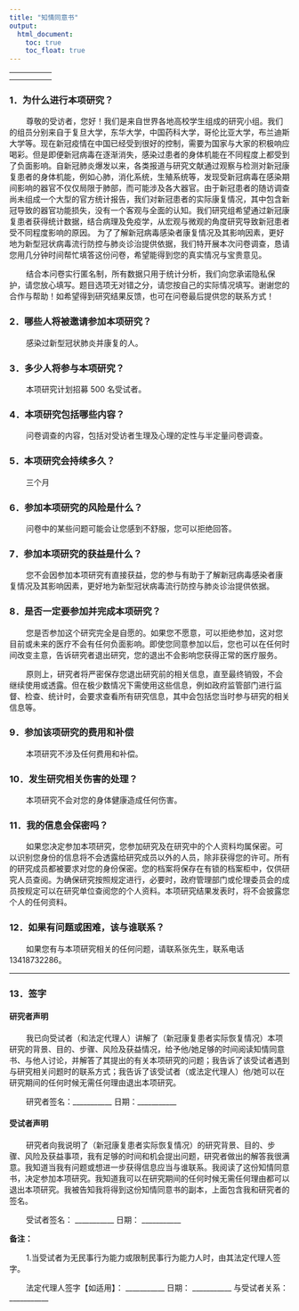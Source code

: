 ```yaml
---
title: "知情同意书"
output: 
  html_document:
    toc: true
    toc_float: true
---
```


----------
<p style="text-indent: 30px">我们将要开展一项研究“新冠康复患者实际恢复情况”，您的具体情况符合本项研究的入组条件，因此，我们邀请您参加本项研究。本知情同意书将向您介绍本项研究的目的、步骤、获益和风险等，请仔细阅读后决定是否参加。当研究者向您说明和讨论知情同意书时，您可以随时提问并要求他/她向您解释您不明白的地方。您可以与家人、朋友以及您的经治大夫讨论之后再做决定。</p>

<p style="text-indent: 30px">本项研究的项目负责人是 《知情同意书》撰写方。</p>

----------

### 1．为什么进行本项研究？
<p style="text-indent: 30px">尊敬的受访者，您好！我们是来自世界各地高校学生组成的研究小组。我们的组员分别来自于复旦大学，东华大学，中国药科大学，哥伦比亚大学，布兰迪斯大学等。现在新冠疫情在中国已经受到很好的控制，需要为国家与大家的积极响应喝彩。但是即便新冠病毒在逐渐消失，感染过患者的身体机能在不同程度上都受到了负面影响。自新冠肺炎爆发以来，各类报道与研究文献通过观察与检测对新冠康复患者的身体机能，例如心肺，消化系统，生殖系统等，发现受新冠病毒在感染期间影响的器官不仅仅局限于肺部，而可能涉及各大器官。由于新冠患者的随访调查尚未组成一个大型的官方统计报告，我们对新冠患者的实际康复情况，其中包含新冠导致的器官功能损失，没有一个客观与全面的认知。我们研究组希望通过新冠康复患者获得统计数据，结合病理及免疫学，从宏观与微观的角度研究导致新冠患者受不同程度影响的原因。 为了了解新冠病毒感染者康复情况及其影响因素，更好地为新型冠状病毒流行防控与肺炎诊治提供依据，我们特开展本次问卷调查，恳请您用几分钟时间帮忙填答这份问卷，希望能得到您的真实情况与宝贵意见。
<p style="text-indent: 30px">结合本问卷实行匿名制，所有数据只用于统计分析，我们向您承诺隐私保护，请您放心填写。题目选项无对错之分，请您按自己的实际情况填写。谢谢您的合作与帮助！如希望得到研究结果反馈，也可在问卷最后提供您的联系方式！</p>

### 2．哪些人将被邀请参加本项研究？
<p style="text-indent: 30px">感染过新型冠状肺炎并康复的人。</p>

### 3．多少人将参与本项研究？
<p style="text-indent: 30px">本项研究计划招募   500  名受试者。</p>

### 4．本项研究包括哪些内容？
<p style="text-indent: 30px">问卷调查的内容，包括对受访者生理及心理的定性与半定量问卷调查。</p>

### 5．本项研究会持续多久？
<p style="text-indent: 30px">三个月 </p>

### 6．参加本项研究的风险是什么？
<p style="text-indent: 30px">问卷中的某些问题可能会让您感到不舒服，您可以拒绝回答。</p>

### 7．参加本项研究的获益是什么？
<p style="text-indent: 30px">您不会因参加本项研究有直接获益，您的参与有助于了解新冠病毒感染者康复情况及其影响因素，更好地为新型冠状病毒流行防控与肺炎诊治提供依据。</p>

### 8．是否一定要参加并完成本项研究？
<p style="text-indent: 30px">您是否参加这个研究完全是自愿的。如果您不愿意，可以拒绝参加，这对您目前或未来的医疗不会有任何负面影响。即使您同意参加以后，您也可以在任何时间改变主意，告诉研究者退出研究，您的退出不会影响您获得正常的医疗服务。</p>

<p style="text-indent: 30px">原则上，研究者将严密保存您退出研究前的相关信息，直至最终销毁，不会继续使用或透露。但在极少数情况下需使用这些信息，例如政府监管部门进行监督、检查、统计时，会要求查看所有研究信息，其中会包括您当时参与研究的相关信息等。</p>

### 9．参加该项研究的费用和补偿
<p style="text-indent: 30px"> 本项研究不涉及任何费用和补偿。</p>

### 10．发生研究相关伤害的处理？
<p style="text-indent: 30px"> 本项研究不会对您的身体健康造成任何伤害。</p>

### 11．我的信息会保密吗？
<p style="text-indent: 30px">如果您决定参加本项研究，您参加研究及在研究中的个人资料均属保密。可以识别您身份的信息将不会透露给研究成员以外的人员，除非获得您的许可。所有的研究成员都被要求对您的身份保密。您的档案将保存在有锁的档案柜中，仅供研究人员查阅。为确保研究按照规定进行，必要时，政府管理部门或伦理委员会的成员按规定可以在研究单位查阅您的个人资料。本项研究结果发表时，将不会披露您个人的任何资料。</p>

### 12．如果有问题或困难，该与谁联系？
<p style="text-indent: 30px">如果您有与本项研究相关的任何问题，请联系张先生，联系电话13418732286。</p>

----------

### 13．签字    

#### 研究者声明
<p style="text-indent: 30px">我已向受试者（和法定代理人）讲解了（新冠康复患者实际恢复情况）本项研究的背景、目的、步骤、风险及获益情况，给予他/她足够的时间阅读知情同意书、与他人讨论，并解答了其提出的有关本项研究的问题；我告诉了该受试者遇到与研究相关问题时的联系方式；我告诉了该受试者（或法定代理人）他/她可以在研究期间的任何时候无需任何理由退出本项研究。</p>
 
<p style="text-indent: 30px"> 研究者签名：___________            日期：___________ </p>

#### 受试者声明
<p style="text-indent: 30px">研究者向我说明了（新冠康复患者实际恢复情况）的研究背景、目的、步骤、风险及获益事项，我有足够的时间和机会提出问题，研究者做出的解答我很满意。我知道当我有问题或想进一步获得信息应当与谁联系。我阅读了这份知情同意书，决定参加本项研究。我知道我可以在研究期间的任何时候无需任何理由都可以退出本项研究。我被告知我将得到这份知情同意书的副本，上面包含我和研究者的签名。</p>

<p style="text-indent: 30px"> 受试者签名： ___________           日期： ___________ </p>


 **备注：**
 
 <p style="text-indent: 30px">1.当受试者为无民事行为能力或限制民事行为能力人时，由其法定代理人签字。</p>
 <p style="text-indent: 30px">法定代理人签字【如适用】： ___________      日期： ___________   与受试者关系： ___________ </p>
 

